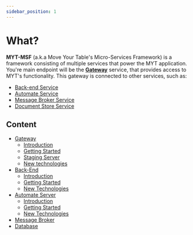 ```yaml
---
sidebar_position: 1
---
```


# What?

**MYT-MSF** (a.k.a Move Your Table's Micro-Services Framework) is a framework consisting of multiple services that power the MYT application.
You're main endpoint will be the **[Gateway](./gateway/index)** service, that provides access to MYT's functionality.
This gateway is connected to other services, such as:
- [Back-end Service](./back-end/index)
- [Automate Service](./automate-server/index)
- [Message Broker Service](./message-broker)
- [Document Store Service](./database)

## Content
- [Gateway](./gateway/index)
    - [Introduction](./gateway/index)
    - [Getting Started](./gateway/getting-started)
    - [Staging Server](./gateway/staging-server)
    - [New technologies](./gateway/new-tech)
- [Back-End](./back-end/index)
    - [Introduction](./back-end/index)
    - [Getting Started](./back-end/getting-started)
    - [New Technologies](./back-end/new-tech)
- [Automate Server](./automate-server/index)
    - [Introduction](./automate-server/index)
    - [Getting Started](./automate-server/getting-started)
    - [New Technologies](./automate-server/new-tech)
- [Message Broker](message-broker)
- [Database](database)
